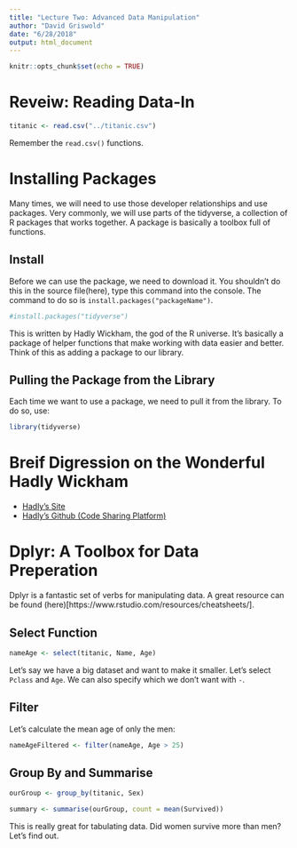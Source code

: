 ```yaml
---
title: "Lecture Two: Advanced Data Manipulation"
author: "David Griswold"
date: "6/28/2018"
output: html_document
---
```


```r
knitr::opts_chunk$set(echo = TRUE)
```

# Reveiw: Reading Data-In
```r
titanic <- read.csv("../titanic.csv")
```
Remember the `read.csv()` functions.

# Installing Packages
Many times, we will need to use those developer relationships and use packages. Very commonly, we will use parts of the tidyverse, a collection of R packages that works together. A package is basically a toolbox full of functions.

## Install
Before we can use the package, we need to download it. You shouldn't do this in the source file(here), type this command into the console. The command to do so is `install.packages("packageName")`.
```r
#install.packages("tidyverse")
```
This is written by Hadly Wickham, the god of the R universe. It's basically a package of helper functions that make working with data easier and better. Think of this as adding a package to our library.

## Pulling the Package from the Library
Each time we want to use a package, we need to pull it from the library. To do so, use:
```r
library(tidyverse)
```

# Breif Digression on the Wonderful Hadly Wickham
- [Hadly's Site](http://hadley.nz/)
- [Hadly's Github (Code Sharing Platform)](https://github.com/hadley)

# Dplyr: A Toolbox for Data Preperation
Dplyr is a fantastic set of verbs for manipulating data. A great resource can be found (here)[https://www.rstudio.com/resources/cheatsheets/]. 

## Select Function
```r
nameAge <- select(titanic, Name, Age)
```
Let's say we have a big dataset and want to make it smaller. Let's select `Pclass` and `Age`. We can also specify which we don't want with `-`.

## Filter
Let's calculate the mean age of only the men:
```r
nameAgeFiltered <- filter(nameAge, Age > 25)
```

## Group By and Summarise
```r
ourGroup <- group_by(titanic, Sex) 

summary <- summarise(ourGroup, count = mean(Survived))
```
This is really great for tabulating data. Did women survive more than men? Let's find out. 
